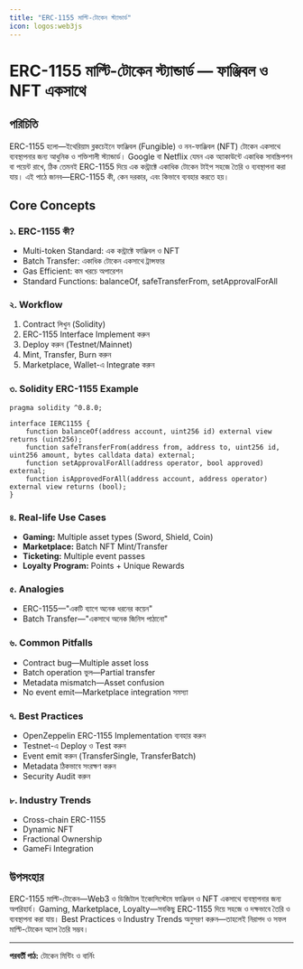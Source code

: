 ```yaml
---
title: "ERC-1155 মাল্টি-টোকেন স্ট্যান্ডার্ড"
icon: logos:web3js
---
```


# ERC-1155 মাল্টি-টোকেন স্ট্যান্ডার্ড — ফাঞ্জিবল ও NFT একসাথে

## পরিচিতি

ERC-1155 হলো—ইথেরিয়াম ব্লকচেইনে ফাঞ্জিবল (Fungible) ও নন-ফাঞ্জিবল (NFT) টোকেন একসাথে ব্যবস্থাপনার জন্য আধুনিক ও শক্তিশালী স্ট্যান্ডার্ড। Google বা Netflix যেমন এক অ্যাকাউন্টে একাধিক সাবস্ক্রিপশন বা পয়েন্ট রাখে, ঠিক তেমনই ERC-1155 দিয়ে এক কন্ট্রাক্টে একাধিক টোকেন টাইপ সহজে তৈরি ও ব্যবস্থাপনা করা যায়। এই পাঠে জানব—ERC-1155 কী, কেন দরকার, এবং কিভাবে ব্যবহার করতে হয়।

## Core Concepts

### ১. ERC-1155 কী?
- Multi-token Standard: এক কন্ট্রাক্টে ফাঞ্জিবল ও NFT
- Batch Transfer: একাধিক টোকেন একসাথে ট্রান্সফার
- Gas Efficient: কম খরচে অপারেশন
- Standard Functions: balanceOf, safeTransferFrom, setApprovalForAll

### ২. Workflow
1. Contract লিখুন (Solidity)
2. ERC-1155 Interface Implement করুন
3. Deploy করুন (Testnet/Mainnet)
4. Mint, Transfer, Burn করুন
5. Marketplace, Wallet-এ Integrate করুন

### ৩. Solidity ERC-1155 Example
```solidity
pragma solidity ^0.8.0;

interface IERC1155 {
    function balanceOf(address account, uint256 id) external view returns (uint256);
    function safeTransferFrom(address from, address to, uint256 id, uint256 amount, bytes calldata data) external;
    function setApprovalForAll(address operator, bool approved) external;
    function isApprovedForAll(address account, address operator) external view returns (bool);
}
```

### ৪. Real-life Use Cases
- **Gaming:** Multiple asset types (Sword, Shield, Coin)
- **Marketplace:** Batch NFT Mint/Transfer
- **Ticketing:** Multiple event passes
- **Loyalty Program:** Points + Unique Rewards

### ৫. Analogies
- ERC-1155—"একটি ব্যাগে অনেক ধরনের কয়েন"
- Batch Transfer—"একসাথে অনেক জিনিস পাঠানো"

### ৬. Common Pitfalls
- Contract bug—Multiple asset loss
- Batch operation ভুল—Partial transfer
- Metadata mismatch—Asset confusion
- No event emit—Marketplace integration সমস্যা

### ৭. Best Practices
- OpenZeppelin ERC-1155 Implementation ব্যবহার করুন
- Testnet-এ Deploy ও Test করুন
- Event emit করুন (TransferSingle, TransferBatch)
- Metadata ঠিকভাবে সংরক্ষণ করুন
- Security Audit করুন

### ৮. Industry Trends
- Cross-chain ERC-1155
- Dynamic NFT
- Fractional Ownership
- GameFi Integration

## উপসংহার

ERC-1155 মাল্টি-টোকেন—Web3 ও ডিজিটাল ইকোসিস্টেমে ফাঞ্জিবল ও NFT একসাথে ব্যবস্থাপনার জন্য অপরিহার্য। Gaming, Marketplace, Loyalty—সবকিছু ERC-1155 দিয়ে সহজে ও দক্ষভাবে তৈরি ও ব্যবস্থাপনা করা যায়। Best Practices ও Industry Trends অনুসরণ করুন—তাহলেই নিরাপদ ও সফল মাল্টি-টোকেন অ্যাপ তৈরি সম্ভব।

---

**পরবর্তী পাঠ:** টোকেন মিন্টিং ও বার্নিং
